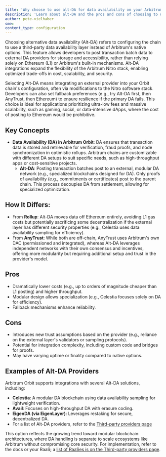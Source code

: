 ```yaml
---
title: 'Why choose to use alt-DA for data availability on your Arbitrum chain'
description: 'Learn about alt-DA and the pros and cons of choosing to use it for DA on your chain.'
author: pete-vielhaber
sme:
content_type: configuration
---
```


Choosing alternative data availability (Alt-DA) refers to configuring the chain to use a third-party data availability layer instead of Arbitrum's native options. This feature allows developers to post transaction batch data to external DA providers for storage and accessibility, rather than relying solely on Ethereum (L1) or Arbitrum's built-in mechanisms. Alt-DA integrations expand the flexibility of the Arbitrum Nitro stack, enabling optimized trade-offs in cost, scalability, and security.

Selecting Alt-DA means integrating an external provider into your Orbit chain's configuration, often via modifications to the Nitro software stack. Developers can also set fallback preferences (e.g., try Alt-DA first, then AnyTrust, then Ethereum) to ensure resilience if the primary DA fails. This choice is ideal for applications prioritizing ultra-low fees and massive scalability, such as gaming, social, or data-intensive dApps, where the cost of posting to Ethereum would be prohibitive.

## Key Concepts

- **Data Availability (DA) in Arbitrum Orbit**: DA ensures that transaction data is stored and retrievable for verification, fraud proofs, and node synchronization in optimistic rollups. Arbitrum chains are customizable with different DA setups to suit specific needs, such as high-throughput apps or cost-sensitive projects.
  - **Alt-DA**: Posting transaction batches post to an external, modular DA network (e.g., specialized blockchains designed for DA). Only proofs of availability (e.g., commitments or certificates) post to the parent chain. This process decouples DA from settlement, allowing for specialized optimization.

## How It Differs:

- From **Rollup**: Alt-DA moves data off Ethereum entirely, avoiding L1 gas costs but potentially sacrificing some decentralization if the external layer has different security properties (e.g., Celestia uses data availability sampling for efficiency).
- From **AnyTrust**: While both are off-chain, AnyTrust uses Arbitrum's own DAC (permissioned and integrated), whereas Alt-DA leverages independent networks with their own consensus and incentives, offering more modularity but requiring additional setup and trust in the provider's model.

## Pros

- Dramatically lower costs (e.g., up to orders of magnitude cheaper than L1 posting) and higher throughput.
- Modular design allows specialization (e.g., Celestia focuses solely on DA for efficiency).
- Fallback mechanisms enhance reliability.

## Cons

- Introduces new trust assumptions based on the provider (e.g., reliance on the external layer's validators or sampling protocols).
- Potential for integration complexity, including custom code and bridges for proofs.
- May have varying uptime or finality compared to native options.

## Examples of Alt-DA Providers

Arbitrum Orbit supports integrations with several Alt-DA solutions, including:

- **Celestia**: A modular DA blockchain using data availability sampling for lightweight verification.
- **Avail**: Focuses on high-throughput DA with erasure coding.
- **EigenDA (via EigenLayer)**: Leverages restaking for secure, decentralized DA.
- For a list of Alt-DA providers, refer to the [Third-party providers page](launch-arbitrum-chain/06-third-party-integrations/02-third-party-providers.md#data-availability-providers-for-anytrust-chains)

This option reflects the growing trend toward modular blockchain architectures, where DA handling is separate to scale ecosystems like Arbitrum without compromising core security. For implementation, refer to the docs or your RaaS; a [list of RaaSes is on the Third-party providers page](/launch-arbitrum-chain/06-third-party-integrations/02-third-party-providers.md#rollup-as-a-service-raas-providers).
